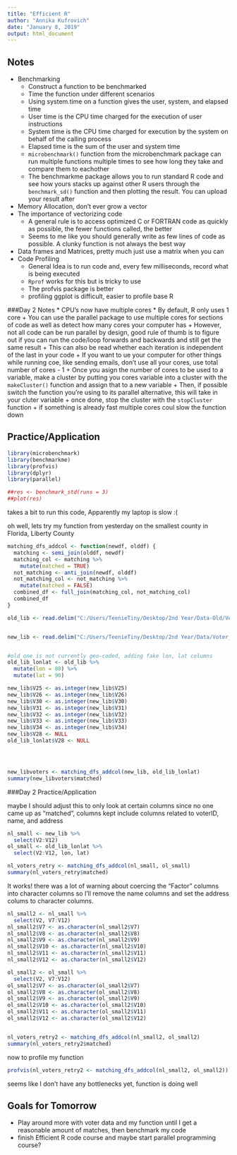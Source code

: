```yaml
---
title: "Efficient R"
author: "Annika Kufrovich"
date: "January 8, 2019"
output: html_document
---
```


## Notes

* Benchmarking 
    + Construct a function to be benchmarked 
    + Time the function under different scenarios 
    + Using system.time on a function gives the user, system, and elapsed time 
    + User time is the CPU time charged for the execution of user instructions 
    + System time is the CPU time charged for execution by the system on behalf of the calling process
    + Elapsed time is the sum of the user and system time 
    + `microbenchmark()` function from the microbenchmark package can run multiple functions multiple times to see how long they take and compare them to eachother 
    + The benchmarkme package allows you to run standard R code and see how yours stacks up against other R users through the `benchmark_sd()` function and then plotting the result. You can upload your result after 
* Memory Allocation, don't ever grow a vector
* The importance of vectorizing code 
    + A general rule is to access optimized C or FORTRAN code as quickly as possible, the fewer functions called, the better 
    + Seems to me like you should generally write as few lines of code as possible. A clunky function is not always the best way 
* Data frames and Matrices, pretty much just use a matrix when you can 
* Code Profiling 
    + General Idea is to run code and, every few milliseconds, record what is being executed 
    + `Rprof` works for this but is tricky to use 
    + The profvis package is better 
    + profiling ggplot is difficult, easier to profile base R 

###Day 2 Notes 
* CPU's now have multiple cores 
* By default, R only uses 1 core 
    + You can use the parallel package to use multiple cores for sections of code as well as detect how many cores your computer has 
    + However, not all code can be run parallel by design, good rule of thumb is to figure out if you can run the code/loop forwards and backwards and still get the same result
    + This can also be read whether each iteration is independent of the last in your code
    + If you want to ue your computer for other things while running coe, like sending emails, don't use all your cores, use total number of cores - 1 
    + Once you asign the number of cores to be used to a variable, make a cluster by putting you cores variable into a cluster with the `makeCluster()` function and assign that to a new variable
    + Then, if possible switch the function you're using to its parallel alternative, this will take in your cluter variable
    + once done, stop the cluster with the `stopCluster` function
    + if something is already fast multiple cores coul slow the function down

## Practice/Application

```r
library(microbenchmark)
library(benchmarkme)
library(profvis)
library(dplyr)
library(parallel)
```

```r
##res <- benchmark_std(runs = 3)
##plot(res)
```

takes a bit to run this code, Apparently my laptop is slow :(


oh well, lets try my function from yesterday on the smallest county in Florida, Liberty County
```r
matching_dfs_addcol <- function(newdf, olddf) {
  matching <- semi_join(olddf, newdf)
  matching_col <- matching %>%
    mutate(matched = TRUE)
  not_matching <- anti_join(newdf, olddf)
  not_matching_col <- not_matching %>%
    mutate(matched = FALSE)
  combined_df <- full_join(matching_col, not_matching_col)
  combined_df
}

old_lib <- read.delim("C:/Users/TeenieTiny/Desktop/2nd Year/Data-Old/Voter_Registration_20180410/20180410_VoterDetail/LIB_20180410.txt", header=FALSE)


new_lib <- read.delim("C:/Users/TeenieTiny/Desktop/2nd Year/Data/Voter_Registration_20181113/20181113_VoterDetail/LIB_20181113.txt", header=FALSE)


#old one is not currently geo-coded, adding fake lon, lat columns
old_lib_lonlat <- old_lib %>% 
  mutate(lon = 80) %>% 
  mutate(lat = 90)

new_lib$V25 <- as.integer(new_lib$V25)
new_lib$V26 <- as.integer(new_lib$V26)
new_lib$V30 <- as.integer(new_lib$V30)
new_lib$V31 <- as.integer(new_lib$V31)
new_lib$V32 <- as.integer(new_lib$V32)
new_lib$V33 <- as.integer(new_lib$V33)
new_lib$V34 <- as.integer(new_lib$V34)
new_lib$V28 <- NULL
old_lib_lonlat$V28 <- NULL




new_libvoters <- matching_dfs_addcol(new_lib, old_lib_lonlat)
summary(new_libvoters$matched)
```


###Day 2 Practice/Application

maybe I should adjust this to only look at certain columns since no one came up as "matched", columns kept include columns related to voterID, name, and address

```r
nl_small <- new_lib %>%
  select(V2:V12)
ol_small <- old_lib_lonlat %>%
  select(V2:V12, lon, lat)

nl_voters_retry <- matching_dfs_addcol(nl_small, ol_small)
summary(nl_voters_retry$matched)

```

It works! there was a lot of warning about coercing the "Factor" columns into character columns so I'll remove the name columns and set the address colums to character columns.

```r
nl_small2 <- nl_small %>%
  select(V2, V7:V12)
nl_small2$V7 <- as.character(nl_small2$V7)
nl_small2$V8 <- as.character(nl_small2$V8)
nl_small2$V9 <- as.character(nl_small2$V9)
nl_small2$V10 <- as.character(nl_small2$V10)
nl_small2$V11 <- as.character(nl_small2$V11)
nl_small2$V12 <- as.character(nl_small2$V12)

ol_small2 <- ol_small %>%
  select(V2, V7:V12)
ol_small2$V7 <- as.character(ol_small2$V7)
ol_small2$V8 <- as.character(ol_small2$V8)
ol_small2$V9 <- as.character(ol_small2$V9)
ol_small2$V10 <- as.character(ol_small2$V10)
ol_small2$V11 <- as.character(ol_small2$V11)
ol_small2$V12 <- as.character(ol_small2$V12)


nl_voters_retry2 <- matching_dfs_addcol(nl_small2, ol_small2)
summary(nl_voters_retry2$matched)
```

now to profile my function

```r
profvis(nl_voters_retry2 <- matching_dfs_addcol(nl_small2, ol_small2))
```

seems like I don't have any bottlenecks yet, function is doing well




## Goals for Tomorrow
* Play around more with voter data and my function until I get a reasonable amount of matches, then benchmark my code
* finish Efficient R code course and maybe start parallel programming course?
